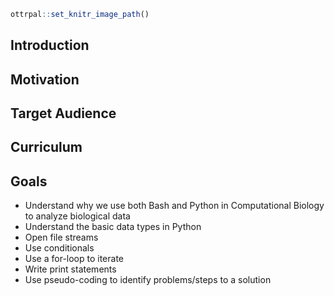 ```r
ottrpal::set_knitr_image_path()
```

## Introduction

## Motivation

## Target Audience

## Curriculum

## Goals

* Understand why we use both Bash and Python in Computational Biology to analyze biological data
* Understand the basic data types in Python
* Open file streams
* Use conditionals
* Use a for-loop to iterate
* Write print statements
* Use pseudo-coding to identify problems/steps to a solution
